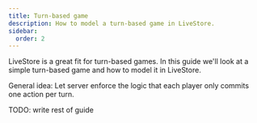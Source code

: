 ```yaml
---
title: Turn-based game
description: How to model a turn-based game in LiveStore.
sidebar:
  order: 2
---
```


LiveStore is a great fit for turn-based games. In this guide we'll look at a simple turn-based game and how to model it in LiveStore.

General idea: Let server enforce the logic that each player only commits one action per turn.

TODO: write rest of guide

